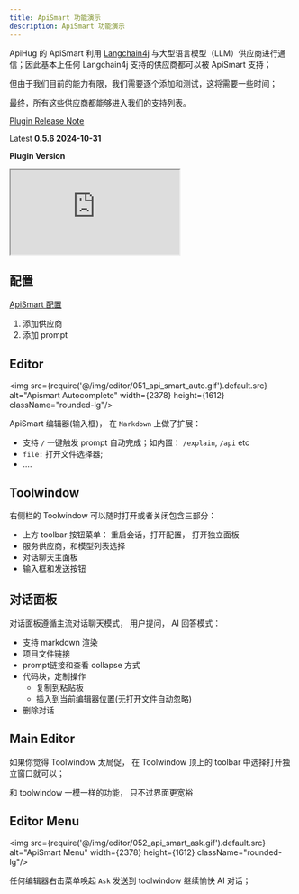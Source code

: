 ```yaml
---
title: ApiSmart 功能演示
description: ApiSmart 功能演示
---
```


ApiHug 的 ApiSmart 利用 [Langchain4j](https://github.com/langchain4j/langchain4j/) 与大型语言模型（LLM）供应商进行通信；因此基本上任何 Langchain4j 支持的供应商都可以被 ApiSmart 支持；

但由于我们目前的能力有限，我们需要逐个添加和测试，这将需要一些时间；

最终，所有这些供应商都能够进入我们的支持列表。

[Plugin Release Note](/zhCN-docs/changelog/plugin)

Latest **0.5.6 2024-10-31**

**Plugin Version**

<div>
  <iframe
    src="https://plugins.jetbrains.com/embeddable/install/23534"
    border="0"
    height={'48px'}
    allow="accelerometer; autoplay; clipboard-write; encrypted-media; gyroscope; picture-in-picture"
    allowFullScreen
  ></iframe>
</div>


## 配置

[ApiSmart 配置](/zhCN-docs/copilot/001_settings)

1. 添加供应商
2. 添加 prompt

## Editor

<img src={require('@/img/editor/051_api_smart_auto.gif').default.src} alt="Apismart Autocomplete" width={2378} height={1612}
     className="rounded-lg"/>

ApiSmart 编辑器(输入框)， 在 `Markdown` 上做了扩展：

-  支持 `/` 一键触发 prompt 自动完成；如内置： `/explain`, `/api` etc
-  `file:` 打开文件选择器;
-  ....

## Toolwindow

右侧栏的 Toolwindow 可以随时打开或者关闭包含三部分：

- 上方 toolbar 按钮菜单： 重启会话，打开配置， 打开独立面板
- 服务供应商，和模型列表选择
- 对话聊天主面板
- 输入框和发送按钮


## 对话面板

对话面板遵循主流对话聊天模式， 用户提问， AI 回答模式：

- 支持 markdown 渲染
- 项目文件链接
- prompt链接和查看 collapse 方式
- 代码块，定制操作
   - 复制到粘贴板
   - 插入到当前编辑器位置(无打开文件自动忽略)
- 删除对话


## Main Editor

如果你觉得 Toolwindow 太局促， 在 Toolwindow 顶上的 toolbar 中选择打开独立窗口就可以；

和 toolwindow 一模一样的功能， 只不过界面更宽裕


## Editor Menu

<img src={require('@/img/editor/052_api_smart_ask.gif').default.src} alt="ApiSmart Menu" width={2378} height={1612}
     className="rounded-lg"/>

任何编辑器右击菜单唤起 `Ask` 发送到 toolwindow 继续愉快 AI 对话；

